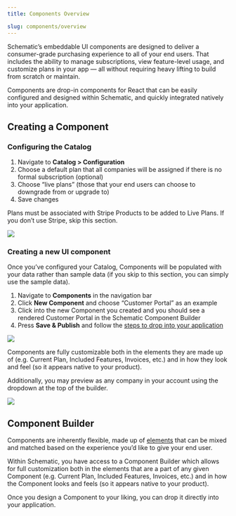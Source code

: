 ```yaml
---
title: Components Overview

slug: components/overview
---
```


Schematic’s embeddable UI components are designed to deliver a consumer-grade purchasing experience to all of your end users. That includes the ability to manage subscriptions, view feature-level usage, and customize plans in your app — all without requiring heavy lifting to build from scratch or maintain.

Components are drop-in components for React that can be easily configured and designed within Schematic, and quickly integrated natively into your application.

## Creating a Component

### **Configuring the Catalog**

1. Navigate to **Catalog > Configuration**
2. Choose a default plan that all companies will be assigned if there is no formal subscription (optional)
3. Choose “live plans” (those that your end users can choose to downgrade from or upgrade to)
4. Save changes

<Info>Plans must be associated with Stripe Products to be added to Live Plans. If you don’t use Stripe, skip this section.</Info>

<img
  src="../../assets/images/components/components-plan-configuration.png"
/>

### **Creating a new UI component**

Once you’ve configured your Catalog, Components will be populated with your data rather than sample data (if you skip to this section, you can simply use the sample data).

1. Navigate to **Components** in the navigation bar
2. Click **New Component** and choose “Customer Portal” as an example
3. Click into the new Component you created and you should see a rendered Customer Portal in the Schematic Component Builder
4. Press **Save & Publish** and follow the [steps to drop into your application](/components/set-up)

<img
  src="../../assets/images/components/components-builder.png"
/>

Components are fully customizable both in the elements they are made up of (e.g. Current Plan, Included Features, Invoices, etc.) and in how they look and feel (so it appears native to your product).

Additionally, you may preview as any company in your account using the dropdown at the top of the builder.

<img
  src="../../assets/images/components/components-builder-preview.png"
/>


## Component Builder

Components are inherently flexible, made up of [elements](/components/element-library) that can be mixed and matched based on the experience you’d like to give your end user.

Within Schematic, you have access to a Component Builder which allows for full customization both in the elements that are a part of any given Component (e.g. Current Plan, Included Features, Invoices, etc.) and in how the Component looks and feels (so it appears native to your product).

Once you design a Component to your liking, you can drop it directly into your application.